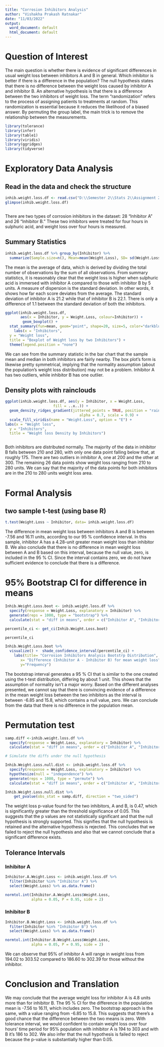 ---
title: "Corrosion Inhibitors Analysis"
author: "Vishakha Prakash Ratnakar"
date: "11/03/2022"
output:
  word_document: default
  html_document: default
---

# Question of Interest

The main question is whether there is evidence of significant differences in usual weight loss between inhibitors A and B in general. Which inhibitor is better if there is a difference in the population?
The null hypothesis states that there is no difference between the weight loss caused by inhibitor A and inhibitor B. An alternative hypothesis is that there is a difference between the two inhibitors of weight loss.
The term "randomization" refers to the process of assigning patients to treatments at random. This randomization is essential because it reduces the likelihood of a biased answer. By permuting the group label, the main trick is to remove the relationship between the measurements.


```{r include=FALSE, warning= FALSE}

library(tolerance)
library(infer)
library(table1)
library(viridis)
library(ggridges)
library(tidyverse)
```

# Exploratory Data Analysis

## Read in the data and check the structure

```{r echo=FALSE}

inhib.weight.loss.df <- read.csv("D:\\Semester 2\\Stats 2\\Assignment 2\\inhib_weight_loss_2022.csv",header = TRUE)
glimpse(inhib.weight.loss.df)



```
There are two types of corrosion inhibitors in the dataset: 28 "Inhibitor A" and 26 "Inhibitor B." These two inhibitors were treated for four hours in sulphuric acid, and weight loss over four hours is measured.

## Summary Statistics



```{r echo=FALSE}

inhib.weight.loss.df %>% group_by(Inhibitor) %>% 
  summarize(Sample.size=n(), Mean=mean(Weight.Loss), SD= sd(Weight.Loss))

```
The mean is the average of data, which is derived by dividing the total number of observations by the sum of all observations. From summary statistics, it is reasonably clear that the weight loss is higher when sulphuric acid is immersed with inhibitor A compared to those with inhibitor B by 5 units. A measure of dispersion is the standard deviation. In other words, it shows how far each score deviates from the average. The standard deviation of inhibitor A is 21.2 while that of inhibitor B is 22.1. There is only a difference of 1.1 between the standard deviation of both the inhibitors. 


```{r echo=FALSE}
ggplot(inhib.weight.loss.df, 
       aes(x = Inhibitor, y = Weight.Loss, colour=Inhibitor)) +
        geom_boxplot() + 
  stat_summary(fun=mean, geom="point", shape=20, size=5, color="darkblue", fill="darkblue") +
    labs(x = "Inhibitors", 
  y = "Weight loss", 
  title = "Boxplot of Weight loss by two Inhibitors") +
  theme(legend.position = "none")

```

We can see from the summary statistic in the bar chart that the sample mean and median in both inhibitors are fairly nearby. The box plot's form is likewise pretty symmetrical, implying that the normality assumption (about the population's weight loss distribution) may not be a problem. Inhibitor A has two outliers, while inhibitor B has one outlier.

## Density plots with rainclouds
```{r echo=FALSE}

ggplot(inhib.weight.loss.df, aes(y = Inhibitor, x = Weight.Loss, 
                      fill = ..x..)) +
  geom_density_ridges_gradient(jittered_points = TRUE, position = "raincloud",
                                  alpha = 0.7, scale = 0.9) +
  scale_fill_viridis(name = "Weight.Loss", option = "E") +
labs(x = "Weight loss", 
  y = "Inhibitors", 
  title = "Weight loss Density by Inhibitors")



```

Both inhibitors are distributed normally. The majority of the data in inhibitor B falls between 210 and 280, with only one data point falling below that, at roughly 175. There are two outliers in inhibitor A, one at 200 and the other at 300. The remaining 26 data points show weight loss ranging from 210 to 280 units. We can say that the majority of the data points for both inhibitors are in the 210 to 280 units weight loss area.

# Formal Analysis

##  two sample t-test (using base R)
```{r echo=FALSE}

t.test(Weight.Loss ~ Inhibitor, data= inhib.weight.loss.df)

```
The difference in mean weight loss between inhibitors A and B is between -7.56 and 16.11 units, according to our 95 % confidence interval. In this sample, inhibitor A has a 4.28-unit greater mean weight loss than inhibitor B. We also conclude that there is no difference in mean weight loss between A and B based on this interval, because the null value, zero, is included in the 95 % CI. Since the interval contains zero, we do not have sufficient evidence to conclude that there is a difference. 

# 95% Bootstrap CI for difference in means

```{r echo=FALSE}

Inhib.Weight.Loss.boot <- inhib.weight.loss.df %>%
  specify(response = Weight.Loss, explanatory = Inhibitor) %>%
  generate(reps = 1000, type = "bootstrap") %>%
  calculate(stat = "diff in means", order = c("Inhibitor A", "Inhibitor B"))

percentile_ci <- get_ci(Inhib.Weight.Loss.boot)

percentile_ci

```

```{r echo=FALSE}

Inhib.Weight.Loss.boot %>% 
  visualize() +  shade_confidence_interval(percentile_ci) +
    labs(title= "Corrosion Inhibitors Analysis Bootstrp Distribution",
       x= "Difference (Inhibitor A - Inhibitor B) for mean weight loss",
       y="Frequency")


```

The bootstrap interval generates a 95 % CI that is similar to the one created using the t-test distribution, differing by about 1 unit. This shows that the assumption of normality isn't a major worry. Based on the different analyses presented, we cannot say that there is convincing evidence of a difference in the mean weight loss between the two inhibitors as the interval is between -6.85 and 15.8, which contains a null value, zero. We can conclude from the data that there is no difference in the population mean.

# Permutation test
```{r echo=FALSE}

samp.diff <-inhib.weight.loss.df %>%
  specify(response = Weight.Loss, explanatory = Inhibitor) %>%
  calculate(stat = "diff in means", order = c("Inhibitor A", "Inhibitor B"))

# Simulate the diffs under the null hypothesis

Inhib.Weight.Loss.null.dist <- inhib.weight.loss.df %>%
  specify(response = Weight.Loss, explanatory = Inhibitor) %>%
  hypothesize(null = "independence") %>%
  generate(reps = 1000, type = "permute") %>%
  calculate(stat = "diff in means", order = c("Inhibitor A", "Inhibitor B"))

Inhib.Weight.Loss.null.dist %>% 
    get_pvalue(obs_stat = samp.diff, direction = "two_sided")

```
The weight loss p-value found for the two inhibitors, A and B, is 0.47, which is significantly greater than the threshold significance of 0.05. This suggests that the p values are not statistically significant and that the null hypothesis is strongly supported. This signifies that the null hypothesis is retained and the alternative hypothesis is rejected. This concludes that we failed to reject the null hypothesis and also that we cannot conclude that a significant difference exists.

## Tolerance Intervals

###  Inhibitor A 

```{r echo=FALSE}

Inhibitor.A.Weight.Loss <- inhib.weight.loss.df %>% 
  filter(Inhibitor %in% "Inhibitor A") %>% 
  select(Weight.Loss) %>% as.data.frame()

normtol.int(Inhibitor.A.Weight.Loss$Weight.Loss, 
            alpha = 0.05, P = 0.95, side = 2)

```

###  Inhibitor B

```{r echo=FALSE}

Inhibitor.B.Weight.Loss <- inhib.weight.loss.df %>% 
  filter(Inhibitor %in% "Inhibitor B") %>% 
  select(Weight.Loss) %>% as.data.frame()

normtol.int(Inhibitor.B.Weight.Loss$Weight.Loss, 
            alpha = 0.05, P = 0.95, side = 2)

```

We can observe that 95% of inhibitor A will range in weight loss from 194.02 to 303.52 compared to 186.60 to 302.39 for those without the inhibitor.

# Conclusion and Translation

We may conclude that the average weight loss for inhibitor A is 4.8 units more than for inhibitor B. The 95 % CI for the difference in the population mean is -7.56 to 16.11, which includes zero. The bootstrap approach is the same, with a value ranging from -6.85 to 15.8. This suggests that there's a good chance that the difference between the two means is zero. With tolerance interval, we would confident to contain weight loss over four hours’ time period for 95% population with inhibitor A is 194 to 303 and with B it’s 186 to 302.   We also infer that the null hypothesis is failed to reject because the p-value is substantially higher than 0.05.

